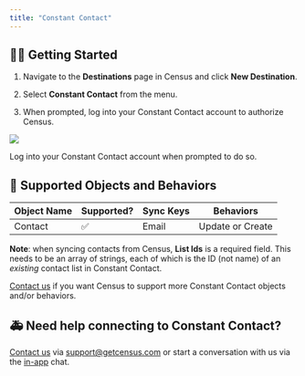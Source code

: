 ```yaml
---
title: "Constant Contact"
---
```


## 🏃‍♀️ Getting Started

1. Navigate to the **Destinations** page in Census and click **New Destination**.

2. Select **Constant Contact** from the menu.

3. When prompted, log into your Constant Contact account to authorize Census.

![](/images/destinations/constant-contact.png)

Log into your Constant Contact account when prompted to do so.

## 🔀 Supported Objects and Behaviors

| **Object Name** | **Supported?** | **Sync Keys** | **Behaviors**    |
| --------------- | -------------- | ------------- | ---------------- |
| Contact         | ✅              | Email         | Update or Create |

**Note**: when syncing contacts from Census, **List Ids** is a required field. This needs to be an array of strings, each of which is the ID (not name) of an _existing_ contact list in Constant Contact.

[Contact us](mailto:support@getcensus.com) if you want Census to support more Constant Contact objects and/or behaviors.

## 🚑 Need help connecting to Constant Contact?

[Contact us](mailto:support@getcensus.com) via support@getcensus.com or start a conversation with us via the [in-app](https://app.getcensus.com) chat.